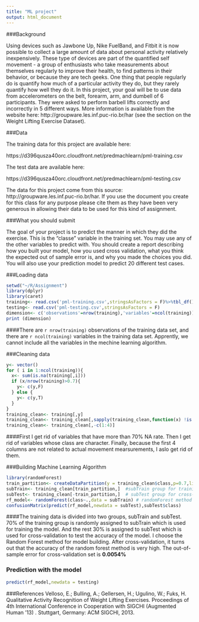 ```yaml
---
title: "ML project"
output: html_document
---
```


###Background

Using devices such as Jawbone Up, Nike FuelBand, and Fitbit it is now possible to collect a large amount of data about personal activity relatively inexpensively. These type of devices are part of the quantified self movement - a group of enthusiasts who take measurements about themselves regularly to improve their health, to find patterns in their behavior, or because they are tech geeks. One thing that people regularly do is quantify how much of a particular activity they do, but they rarely quantify how well they do it. In this project, your goal will be to use data from accelerometers on the belt, forearm, arm, and dumbell of 6 participants. They were asked to perform barbell lifts correctly and incorrectly in 5 different ways. More information is available from the website here: http://groupware.les.inf.puc-rio.br/har (see the section on the Weight Lifting Exercise Dataset).

###Data

The training data for this project are available here:

https://d396qusza40orc.cloudfront.net/predmachlearn/pml-training.csv

The test data are available here:

https://d396qusza40orc.cloudfront.net/predmachlearn/pml-testing.csv

The data for this project come from this source: http://groupware.les.inf.puc-rio.br/har. If you use the document you create for this class for any purpose please cite them as they have been very generous in allowing their data to be used for this kind of assignment.

###What you should submit

The goal of your project is to predict the manner in which they did the exercise. This is the "classe" variable in the training set. You may use any of the other variables to predict with. You should create a report describing how you built your model, how you used cross validation, what you think the expected out of sample error is, and why you made the choices you did. You will also use your prediction model to predict 20 different test cases.

###Loading data
```r
setwd("~/R/Assignment")
library(dplyr)
library(caret)
training<- read.csv('pml-training.csv',stringsAsFactors = F)%>%tbl_df()
testing<- read.csv('pml-testing.csv',stringsAsFactors = F)
dimension<- c('observations'=nrow(training),'variables'=ncol(training))
print (dimension)
```

####There are `r nrow(training)` observations of the training data set, and there are `r ncol(training)` variables in the training data set. Apprently, we cannot include all the variables in the mechine learning algorithm. 

###Cleaning data
```r
y<- vector()
for ( i in 1:ncol(training)){
  x<- sum(is.na(training[,i]))
  if (x/nrow(training)>0.7){
    y<- c(y,F)
  } else {
    y<- c(y,T)
  }
}
training_clean<- training[,y]
training_clean<- training_clean[,sapply(training_clean,function(x) !is.character(x))]%>%mutate(class=as.factor(training$classe))
training_clean<- training_clean[,-c(1:4)]
```

####First I get rid of variables that have more than 70% NA rate. Then I get rid of variables whose class are character. Finally, because the first 4 columns are not related to actual movement mearsurements, I aslo get rid of them.

###Building Machine Learning Algorithm
```r
library(randomForest)
train_partition<- createDataPartition(y = training_clean$class,p=0.7,list=F)
subTrain<- training_clean[train_partition,]  #subTrain group for training model
subTest<- training_clean[-train_partition,]  # subTest group for cross-validation
rf_model<- randomForest(class~.,data = subTrain) # randomForest method is used for building model
confusionMatrix(predict(rf_model,newdata = subTest),subTest$class)
```

####The training data is divided into two groups, subTrain and subTest. 70% of the training group is randomly assigned to subTrain which is used for training the model. And the rest 30% is assigned to subTest which is used for cross-validation to test the accuracy of the model. I choose the Random Forest method for model building. After cross-validation, it turns out that the accuracy of the random forest method is very high. The out-of-sample error for cross-validation set is **0.0054%**

### Prediction with the model
```r
predict(rf_model,newdata = testing)
```

###References
Velloso, E.; Bulling, A.; Gellersen, H.; Ugulino, W.; Fuks, H. Qualitative Activity Recognition of Weight Lifting Exercises. Proceedings of 4th International Conference in Cooperation with SIGCHI (Augmented Human '13) . Stuttgart, Germany: ACM SIGCHI, 2013.

